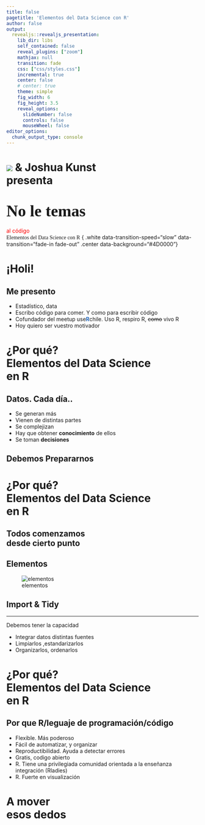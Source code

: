 ```yaml
---
title: false
pagetitle: 'Elementos del Data Science con R'
author: false
output:
  revealjs::revealjs_presentation:
    lib_dir: libs
    self_contained: false
    reveal_plugins: ["zoom"]
    mathjax: null
    transition: fade
    css: ["css/styles.css"]
    incremental: true
    center: false
    # center: true
    theme: simple
    fig_width: 6
    fig_height: 3.5
    reveal_options:
      slideNumber: false
      controls: false
      mouseWheel: false
editor_options: 
  chunk_output_type: console
---
```

# <img class = "imgnone" src="http://dev-data-campfire.pantheonsite.io/wp-content/uploads/2018/03/Assets/Data-Campfire-Logo-white.png"/> & Joshua Kunst <br>presenta { .center data-background="#AFAFAF" data-transition-speed="slow" data-transition="fade-in fade-out" .white}
 
# <span style="font-family: 'Creepster'; font-size: 1.5em">No le temas<br>
<span class="fragment" style="color: red">al código</span></span><br><span style= "font-family: 'Amatic SC', cursive;" class="fragment">Elementos del Data Science con R</span> { .white data-transition-speed="slow" data-transition="fade-in fade-out" .center data-background="#4D0000"}

# ¡Holi! { .left data-background="imgs/hello.gif" }

## Me presento

- Estadístico<span class="fragment">, data <i class="fa fa-heart" style="color: red"></i></span>
- Escribo código <span class="fragment">para comer</span><span class="fragment">. Y como para escribir código</span>
- Cofundador del meetup use<b style="color:#2569BD">R</b>chile<span class="fragment">. Uso R</span><span class="fragment">, respiro R</span><span class="fragment">, ~~como~~ vivo R</span>
- Hoy quiero ser vuestro motivador<i class="fa fa-exclamation" style="color: darkgreen"></i><i class="fa fa-exclamation" style="color: darkgreen"></i>

# ¿Por qué? <br> Elementos del <span class="emp">Data</span> Science<br>en R { .left .center .white data-background="#e51c23" }

## <b></b> { .center data-background="imgs/data-culture.jpg"}

## Datos. Cada día..

- Se generan más
- Vienen de distintas partes
- Se complejizan
- Hay que obtener __conocimiento__ de ellos
- Se toman __decisiones__

## Debemos Prepararnos { .left .white data-background="imgs/rocky.gif" }

# ¿Por qué? <br> <span class="emp">Elementos</span> del Data Science<br>en R { .left .center .white data-background="#4CAF50" }

## Todos comenzamos<br>desde cierto punto { .left .center .white data-background="imgs/karatekid.gif" }

## Elementos

![elementos](imgs/r4ds_data-science.png)

## Import & Tidy { .left .white data-background="imgs/import.jpg" }

--- 

Debemos tener la capacidad

- Integrar datos distintas fuentes
- Limpiarlos ,estandarizarlos
- Organizarlos, ordenarlos

## 


# ¿Por qué? <br> Elementos del Data Science<br><span class="emp">en R</span> { .left .center .white data-background="#2569BD" }

## <b></b> { .center data-background="imgs/Rlogo.png"}

## Por que R/leguaje de programación/código

- Flexible. Más poderoso
- Fácil de automatizar, y organizar
- Reproductibilidad. Ayuda a detectar errores
- Gratis, codigo abierto
- R. Tiene una privilegiada comunidad orientada a la enseñanza integración (Rladies)
- R. Fuerte en visualización

# A mover<br>esos dedos{ .right .center .white data-background="imgs/hacker.gif" }


